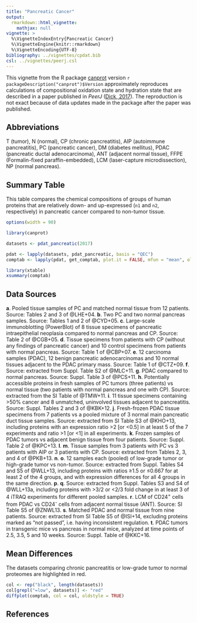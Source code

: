 ```yaml
---
title: "Pancreatic Cancer"
output: 
  rmarkdown::html_vignette:
    mathjax: null
vignette: >
  %\VignetteIndexEntry{Pancreatic Cancer}
  %\VignetteEngine{knitr::rmarkdown}
  %\VignetteEncoding{UTF-8}
bibliography: ../vignettes/cpdat.bib
csl: ../vignettes/peerj.csl
---
```


This vignette from the R package [canprot](https://github.com/jedick/canprot) version `r packageDescription("canprot")$Version` approximately reproduces calculations of compositional oxidation state and hydration state that are described in a paper published in _PeerJ_ ([Dick, 2017](https://doi.org/10.7717/peerj.3421)).
The reproduction is not exact because of data updates made in the package after the paper was published.

## Abbreviations
T (tumor), N (normal), CP (chronic pancreatitis), AIP (autoimmune pancreatitis), PC (pancreatic cancer), DM (diabetes mellitus), PDAC (pancreatic ductal adenocarcinoma), ANT (adjacent normal tissue), FFPE (Formalin-fixed paraffin-embedded), LCM (laser-capture microdissection), NP (normal pancreas).

## Summary Table

This table compares the chemical compositions of groups of human proteins that are relatively down- and up-expressed (`n1` and `n2`, respectively) in pancreatic cancer compared to non-tumor tissue.

```r
options(width = 90)
```

```r
library(canprot)
```

```r
datasets <- pdat_pancreatic(2017)
```

```r
pdat <- lapply(datasets, pdat_pancreatic, basis = "QEC")
comptab <- lapply(pdat, get_comptab, plot.it = FALSE, mfun = "mean", oldstyle = TRUE)
```

```r
library(xtable)
xsummary(comptab)
```

## Data Sources

<b>a</b>. Pooled tissue samples of PC and matched normal tissue from 12 patients. Source: Tables 2 and 3 of @LHE+04.
<b>b</b>. Two PC and two normal pancreas samples. Source: Tables 1 and 2 of @CYD+05.
<b>c</b>. Large-scale immunoblotting (PowerBlot) of 8 tissue specimens of pancreatic intraepithelial neoplasia compared to normal pancreas and CP. Source: Table 2 of @CGB+05.
<b>d</b>. Tissue specimens from patients with CP (without any findings of pancreatic cancer) and 10 control specimens from patients with normal pancreas. Source: Table 1 of @CBP+07.
<b>e</b>. 12 carcinoma samples (PDAC), 12 benign pancreatic adenocarcinomas and 10 normal tissues adjacent to the PDAC primary mass. Source: Table 1 of @CTZ+09.
<b>f</b>. Source: extracted from Suppl. Table S2 of @MLC+11.
<b>g</b>. PDAC compared to normal pancreas. Source: Suppl. Table 3 of @PCS+11.
<b>h</b>. Potentially accessible proteins in fresh samples of PC tumors (three patients) vs normal tissue (two patients with normal pancreas and one with CP). Source: extracted from the SI Table of @TMW+11.
<b>i</b>. 11 tissue specimens containing >50% cancer and 8 unmatched, uninvolved tissues adjacent to pancreatitis. Source: Suppl. Tables 2 and 3 of @KBK+12.
<b>j</b>. Fresh-frozen PDAC tissue specimens from 7 patients vs a pooled mixture of 3 normal main pancreatic duct tissue samples. Source: extracted from SI Table S3 of @KHO+13, including proteins with an expression ratio >2 [or <0.5] in at least 5 of the 7 experiments and ratio >1 [or <1] in all experiments.
<b>k</b>. Frozen samples of PDAC tumors vs adjacent benign tissue from four patients. Source: Suppl. Table 2 of @KPC+13.
<b>l</b>. <b>m</b>. Tissue samples from 3 patients with PC vs 3 patients with AIP or 3 patients with CP. Source: extracted from Tables 2, 3, and 4 of @PKB+13.
<b>n</b>. <b>o</b>. 12 samples each (pooled) of low-grade tumor or high-grade tumor vs non-tumor. Source: extracted from Suppl. Tables S4 and S5 of @WLL+13, including proteins with ratios ≥1.5 or ≤0.667 for at least 2 of the 4 groups, and with expression differences for all 4 groups in the same direction.
<b>p</b>. <b>q</b>. Source: extracted from Suppl. Tables S3 and S4 of @WLL+13a, including proteins with >3/2 or <2/3 fold change in at least 3 of 4 iTRAQ experiments for different pooled samples.
<b>r</b>. LCM of CD24<sup>+</sup> cells from PDAC vs CD24<sup>-</sup> cells from adjacent normal tissue (ANT). Source: SI Table S5 of @ZNWL13.
<b>s</b>. Matched PDAC and normal tissue from nine patients. Source: extracted from SI Table S5 of @ISI+14, excluding proteins marked as "not passed", i.e. having inconsistent regulation.
<b>t</b>. PDAC tumors in transgenic mice vs pancreas in normal mice, analyzed at time points of 2.5, 3.5, 5 and 10 weeks. Source: Suppl. Table of @KKC+16.

## Mean Differences

The datasets comparing chronic pancreatitis or low-grade tumor to normal proteomes are highlighted in red.

```r
col <- rep("black", length(datasets))
col[grepl("=low", datasets)] <- "red"
diffplot(comptab, col = col, oldstyle = TRUE)
```

## References
